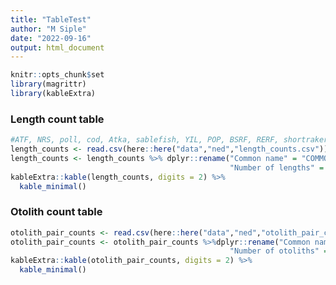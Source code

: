 ```yaml
---
title: "TableTest"
author: "M Siple"
date: "2022-09-16"
output: html_document
---
```


```r
knitr::opts_chunk$set
library(magrittr)
library(kableExtra)
```

### Length count table
```r
#ATF, NRS, poll, cod, Atka, sablefish, YIL, POP, BSRF, RERF, shortraker, Aleutian skate
length_counts <- read.csv(here::here("data","ned","length_counts.csv"))
length_counts <- length_counts %>% dplyr::rename("Common name" = "COMMON_NAME",
                                                 "Number of lengths" = "LENGTHS")
kableExtra::kable(length_counts, digits = 2) %>%
  kable_minimal()
```


### Otolith count table
```r
otolith_pair_counts <- read.csv(here::here("data","ned","otolith_pair_counts.csv"))
otolith_pair_counts <- otolith_pair_counts %>%dplyr::rename("Common name" = "COMMON_NAME",
                                                 "Number of otoliths" = "OTOLITHS")
kableExtra::kable(otolith_pair_counts, digits = 2) %>%
  kable_minimal()
```